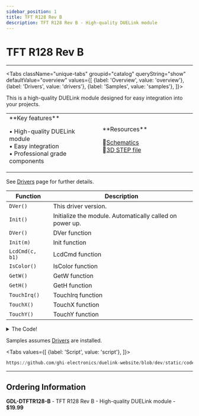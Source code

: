 ```yaml
---
sidebar_position: 1
title: TFT R128 Rev B
description: TFT R128 Rev B - High-quality DUELink module
---
```



# TFT R128 Rev B

<ProductImageSelector 
  partNumber="dtftr128-b"
  productName="TFT R128 Rev B"
/>

---

<Tabs className="unique-tabs" groupid="catalog" queryString="show" defaultValue="overview"
  values={[
    {label: 'Overview', value: 'overview'},
    {label: 'Drivers', value: 'drivers'},
    {label: 'Samples', value: 'samples'},
  ]}>

<TabItem value="overview">

This is a high-quality DUELink module designed for easy integration into your projects.

<table><td width='50%'>
**Key features**

• High-quality DUELink module<br/>
• Easy integration<br/>
• Professional grade components<br/>

</td><td width='50%'>
**Resources**
 
📄[Schematics](/sch/dtftr128-b.pdf)<br/>
🔩[3D STEP file](/3d/dtftr128-b.step)<br/>

</td></table>

</TabItem>

<TabItem value="drivers">

See [Drivers](../../engine/drivers) page for further details.

| Function | Description |
| --- | --- |
| `DVer()` | This driver version. |
| `Init()` | Initialize the module. Automatically called on power up. |
| `DVer()` | DVer function |
| `Init(m)` | Init function |
| `LcdCmd(c, b1)` | LcdCmd function |
| `IsColor()` | IsColor function |
| `GetW()` | GetW function |
| `GetH()` | GetH function |
| `TouchIrq()` | TouchIrq function |
| `TouchX()` | TouchX function |
| `TouchY()` | TouchY function |

<details>
  <summary>The Code!</summary>

```py reference title="TFT R128 Rev B Driver"
https://github.com/ghi-electronics/duelink-website/blob/dev/static/code/drivers/display/tft-r128.due
```

</details>

</TabItem>

<TabItem value="samples">

Samples assumes [Drivers](../../engine/drivers) are installed.

<Tabs
  values={[
    {label: 'Script', value: 'script'},
  ]}>

<TabItem value="script">

```py reference title="Script Sample"
https://github.com/ghi-electronics/duelink-website/blob/dev/static/code/samples/script/display/tft-r128.txt
```
</TabItem>

</Tabs>

</TabItem>

</Tabs>

---

## Ordering Information

**GDL-DTFTR128-B** - TFT R128 Rev B - High-quality DUELink module - **$19.99**
